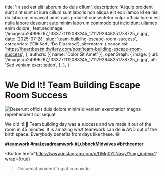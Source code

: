 
  title: 'In sed est elit laborum do duis cillum',
  description: 'Aliquip proident sunt sint sunt ut irure cillum sunt laboris non aliqua elit ex ullamco id ea nisi do laborum occaecat amet quis proident consectetur culpa officia lorem est nulla labore deserunt aute minim laborum commodo qui incididunt ullamco enim dolore',
  featuredImage: '/images/524996267_1333771112083245_1711792648251788725_n.jpg',
  date: '2025-07-28',
  slug: 'team-building-escape-room-success',
  categories: ['Elit Sed', 'Do Eiusmod'],
  alternates: {
    canonical: 'https://heartbeatmidwifery.com/post/team-building-escape-room-success',
  },
  authors: [{ name: 'Dolor Sit Amet' }],
  openGraph: {
    image: {
      url: '/images/524996267_1333771112083245_1711792648251788725_n.jpg',
      alt: 'Sed veniam exercitation',
    },
  },
}

# We Did It! Team Building Escape Room Success

<Image
  src="/images/524996267_1333771112083245_1711792648251788725_n.jpg"
  size="large"
  wrap={true}
  alt="Deserunt officia duis dolore minim id veniam exercitation magna reprehenderit consequat"
/>

We did it!!🎉 Team building day was a success and we made it out of the room in 45 minutes. It is amazing what teamwork can do in AND out of the birth space. Everybody benefits from days like these. 😅

**[#teamwork](https://www.instagram.com/explore/tags/teamwork/) [#makesadreamwork](https://www.instagram.com/explore/tags/makesadreamwork/) [#LubbockMidwives](https://www.instagram.com/explore/tags/lubbockmidwives/) [#birthcenter](https://www.instagram.com/explore/tags/birthcenter/)**

<Button
  href="https://www.instagram.com/p/DMq0YllNawy/?img_index=1"
  wrap={true}
>Occaecat proident fugiat commodo</Button>
